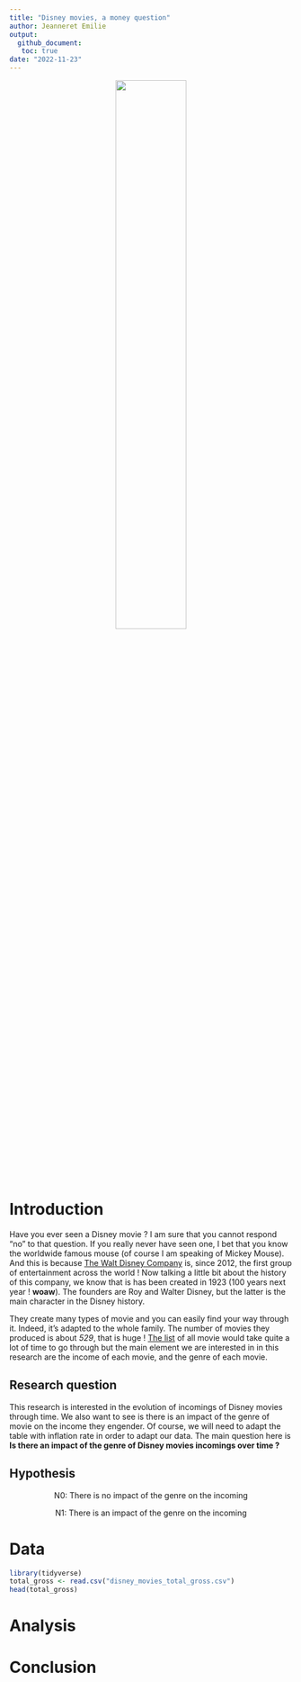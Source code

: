 ```yaml
---
title: "Disney movies, a money question"
author: Jeanneret Emilie
output: 
  github_document:
   toc: true
date: "2022-11-23"
---
```


<div align="center">![](pexels-benjamin-suter-2362002.jpg){width="50%"}

<div align="left">
# Introduction

Have you ever seen a Disney movie ? I am sure that you cannot respond "no" to that question. If you really never have seen one, I bet that you know the worldwide famous mouse (of course I am speaking of Mickey Mouse). And this is because [The Walt Disney Company](https://fr.wikipedia.org/wiki/The_Walt_Disney_Company) is, since 2012, the first group of entertainment across the world ! Now talking a little bit about the history of this company, we know that is has been created in 1923 (100 years next year ! **woaw**). The founders are Roy and Walter Disney, but the latter is the main character in the Disney history.

They create many types of movie and you can easily find your way through it. Indeed, it's adapted to the whole family. The number of movies they produced is about *529*, that is huge ! [The list](https://www.imdb.com/list/ls033609554/) of all movie would take quite a lot of time to go through but the main element we are interested in in this research are the income of each movie, and the genre of each movie.

## Research question

This research is interested in the evolution of incomings of Disney movies through time. We also want to see is there is an impact of the genre of movie on the income they engender. Of course, we will need to adapt the table with inflation rate in order to adapt our data. The main question here is **Is there an impact of the genre of Disney movies incomings over time ?**

## Hypothesis

<div align="center">N0: There is no impact of the genre on the incoming

<div align="center">N1: There is an impact of the genre on the incoming

<div align="left">
# Data

```r
library(tidyverse)
total_gross <- read.csv("disney_movies_total_gross.csv")
head(total_gross)
```

# Analysis

# Conclusion
